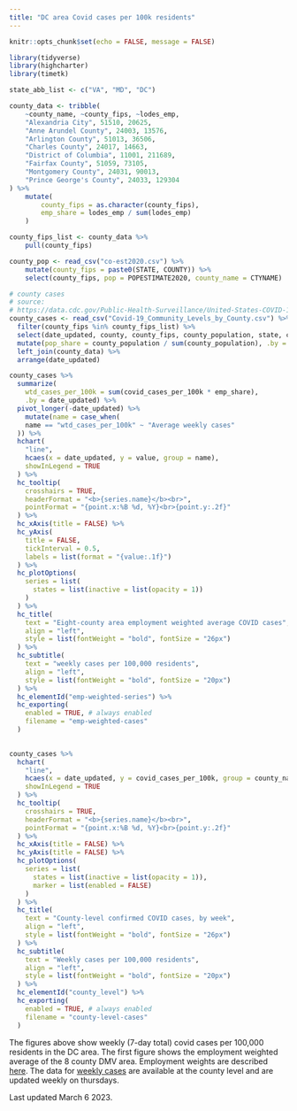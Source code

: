 ```yaml
---
title: "DC area Covid cases per 100k residents"
--- 
```


```r
knitr::opts_chunk$set(echo = FALSE, message = FALSE)

library(tidyverse)
library(highcharter)
library(timetk)

state_abb_list <- c("VA", "MD", "DC")

county_data <- tribble(
    ~county_name, ~county_fips, ~lodes_emp,
    "Alexandria City", 51510, 20625,
    "Anne Arundel County", 24003, 13576,
    "Arlington County", 51013, 36506,
    "Charles County", 24017, 14663,
    "District of Columbia", 11001, 211689,
    "Fairfax County", 51059, 73105,
    "Montgomery County", 24031, 90013,
    "Prince George's County", 24033, 129304
) %>%
    mutate(
        county_fips = as.character(county_fips),
        emp_share = lodes_emp / sum(lodes_emp)
    )

county_fips_list <- county_data %>%
    pull(county_fips)

county_pop <- read_csv("co-est2020.csv") %>%
    mutate(county_fips = paste0(STATE, COUNTY)) %>%
    select(county_fips, pop = POPESTIMATE2020, county_name = CTYNAME)

# county cases
# source:
# https://data.cdc.gov/Public-Health-Surveillance/United-States-COVID-19-Community-Levels-by-County/3nnm-4jni
county_cases <- read_csv("Covid-19_Community_Levels_by_County.csv") %>%
  filter(county_fips %in% county_fips_list) %>%
  select(date_updated, county, county_fips, county_population, state, covid_cases_per_100k) %>% 
  mutate(pop_share = county_population / sum(county_population), .by = date_updated) %>%
  left_join(county_data) %>% 
  arrange(date_updated)

```

```r
county_cases %>% 
  summarize(
    wtd_cases_per_100k = sum(covid_cases_per_100k * emp_share), 
    .by = date_updated) %>% 
  pivot_longer(-date_updated) %>% 
    mutate(name = case_when(
    name == "wtd_cases_per_100k" ~ "Average weekly cases"
  )) %>% 
  hchart(
    "line", 
    hcaes(x = date_updated, y = value, group = name),
    showInLegend = TRUE
  ) %>%
  hc_tooltip(
    crosshairs = TRUE, 
    headerFormat = "<b>{series.name}</b><br>",
    pointFormat = "{point.x:%B %d, %Y}<br>{point.y:.2f}"
  ) %>% 
  hc_xAxis(title = FALSE) %>% 
  hc_yAxis(
    title = FALSE,
    tickInterval = 0.5,
    labels = list(format = "{value:.1f}")
  ) %>% 
  hc_plotOptions(
    series = list(
      states = list(inactive = list(opacity = 1))
    )
  ) %>% 
  hc_title(
    text = "Eight-county area employment weighted average COVID cases",
    align = "left",
    style = list(fontWeight = "bold", fontSize = "26px")
  ) %>% 
  hc_subtitle(
    text = "weekly cases per 100,000 residents",
    align = "left",
    style = list(fontWeight = "bold", fontSize = "20px")
  ) %>% 
  hc_elementId("emp-weighted-series") %>% 
  hc_exporting(
    enabled = TRUE, # always enabled
    filename = "emp-weighted-cases"
  )
  
```
```r
county_cases %>% 
  hchart(
    "line", 
    hcaes(x = date_updated, y = covid_cases_per_100k, group = county_name),
    showInLegend = TRUE
  ) %>% 
  hc_tooltip(
    crosshairs = TRUE, 
    headerFormat = "<b>{series.name}</b><br>",
    pointFormat = "{point.x:%B %d, %Y}<br>{point.y:.2f}"
  ) %>% 
  hc_xAxis(title = FALSE) %>% 
  hc_yAxis(title = FALSE) %>% 
  hc_plotOptions(
    series = list(
      states = list(inactive = list(opacity = 1)),
      marker = list(enabled = FALSE)
    )
  ) %>% 
  hc_title(
    text = "County-level confirmed COVID cases, by week",
    align = "left",
    style = list(fontWeight = "bold", fontSize = "26px")
  ) %>% 
  hc_subtitle(
    text = "Weekly cases per 100,000 residents",
    align = "left",
    style = list(fontWeight = "bold", fontSize = "20px")
  ) %>% 
  hc_elementId("county_level") %>% 
  hc_exporting(
    enabled = TRUE, # always enabled
    filename = "county-level-cases"
  )
```
The figures above show weekly (7-day total) covid cases per 100,000 residents in the DC area. The first figure shows the employment weighted average of the 8 county DMV area. Employment weights are described [here](https://economic.github.io/dc_hospitalizations/experimental.html). The data for [weekly cases](https://data.cdc.gov/Public-Health-Surveillance/United-States-COVID-19-Community-Levels-by-County/3nnm-4jni) are available at the county level and are updated weekly on thursdays.

Last updated March 6 2023. 